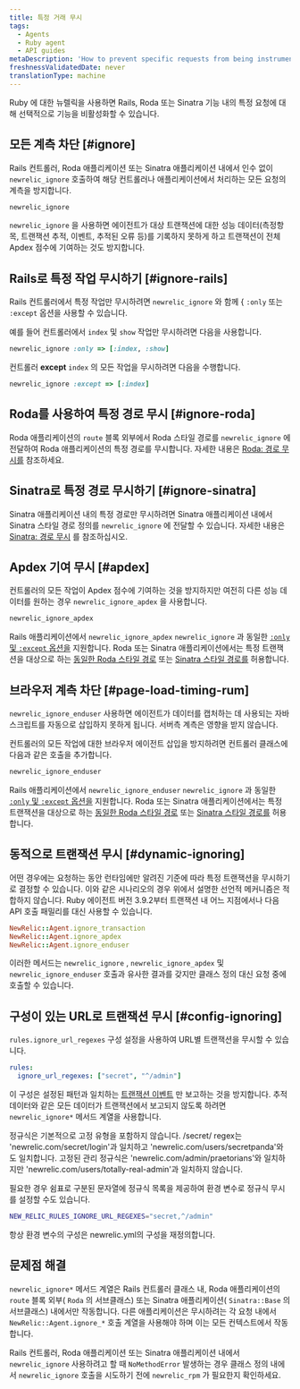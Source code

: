 ```yaml
---
title: 특정 거래 무시
tags:
  - Agents
  - Ruby agent
  - API guides
metaDescription: 'How to prevent specific requests from being instrumented entirely in New Relic, or prevent them from being factored into your Apdex score.'
freshnessValidatedDate: never
translationType: machine
---
```


<DNT>Ruby</DNT> 에 대한 뉴렐릭을 사용하면 Rails, Roda 또는 Sinatra 기능 내의 특정 요청에 대해 선택적으로 기능을 비활성화할 수 있습니다.

## 모든 계측 차단 [#ignore]

Rails 컨트롤러, Roda 애플리케이션 또는 Sinatra 애플리케이션 내에서 인수 없이 `newrelic_ignore` 호출하여 해당 컨트롤러나 애플리케이션에서 처리하는 모든 요청의 계측을 방지합니다.

```rb
newrelic_ignore
```

`newrelic_ignore` 을 사용하면 에이전트가 대상 트랜잭션에 대한 성능 데이터(측정항목, 트랜잭션 추적, 이벤트, 추적된 오류 등)를 기록하지 못하게 하고 트랜잭션이 전체 Apdex 점수에 기여하는 것도 방지합니다.

## Rails로 특정 작업 무시하기 [#ignore-rails]

Rails 컨트롤러에서 특정 작업만 무시하려면 `newrelic_ignore` 와 함께 \{ `:only` 또는 `:except` 옵션을 사용할 수 있습니다.

예를 들어 컨트롤러에서 `index` 및 `show` 작업만 무시하려면 다음을 사용합니다.

```rb
newrelic_ignore :only => [:index, :show]
```

컨트롤러 <DNT>**except**</DNT> `index` 의 모든 작업을 무시하려면 다음을 수행합니다.

```rb
newrelic_ignore :except => [:index]
```

## Roda를 사용하여 특정 경로 무시 [#ignore-roda]

Roda 애플리케이션의 `route` 블록 외부에서 Roda 스타일 경로를 `newrelic_ignore` 에 전달하여 Roda 애플리케이션의 특정 경로를 무시합니다. 자세한 내용은 [Roda: 경로 무시를](/docs/agents/ruby-agent/frameworks/roda-support#ignoring-routes) 참조하세요.

## Sinatra로 특정 경로 무시하기 [#ignore-sinatra]

Sinatra 애플리케이션 내의 특정 경로만 무시하려면 Sinatra 애플리케이션 내에서 Sinatra 스타일 경로 정의를 `newrelic_ignore` 에 전달할 수 있습니다. 자세한 내용은 [Sinatra: 경로 무시](/docs/agents/ruby-agent/frameworks/sinatra-support#ignoring-routes) 를 참조하십시오.

## Apdex 기여 무시 [#apdex]

컨트롤러의 모든 작업이 Apdex 점수에 기여하는 것을 방지하지만 여전히 다른 성능 데이터를 원하는 경우 `newrelic_ignore_apdex` 을 사용합니다.

```rb
newrelic_ignore_apdex
```

Rails 애플리케이션에서 `newrelic_ignore_apdex` `newrelic_ignore` 과 동일한 [`:only` 및 `:except` 옵션을](#ignore-rails) 지원합니다. Roda 또는 Sinatra 애플리케이션에서는 특정 트랜잭션을 대상으로 하는 [동일한 Roda 스타일 경로](#ignore-roda) 또는 [Sinatra 스타일 경로를](#ignore-sinatra) 허용합니다.

## 브라우저 계측 차단 [#page-load-timing-rum]

`newrelic_ignore_enduser` 사용하면 에이전트가 [<InlinePopover type="browser" />](/docs/agents/ruby-agent/features/page-load-timing-ruby)데이터를 캡처하는 데 사용되는 자바스크립트를 자동으로 삽입하지 못하게 됩니다. 서버측 계측은 영향을 받지 않습니다.

컨트롤러의 모든 작업에 대한 브라우저 에이전트 삽입을 방지하려면 컨트롤러 클래스에 다음과 같은 호출을 추가합니다.

```rb
newrelic_ignore_enduser
```

Rails 애플리케이션에서 `newrelic_ignore_enduser` `newrelic_ignore` 과 동일한 [`:only` 및 `:except` 옵션을](#ignore-rails) 지원합니다. Roda 또는 Sinatra 애플리케이션에서는 특정 트랜잭션을 대상으로 하는 [동일한 Roda 스타일 경로](#ignore-roda) 또는 [Sinatra 스타일 경로를](#ignore-sinatra) 허용합니다.

## 동적으로 트랜잭션 무시 [#dynamic-ignoring]

어떤 경우에는 요청하는 동안 런타임에만 알려진 기준에 따라 특정 트랜잭션을 무시하기로 결정할 수 있습니다. 이와 같은 시나리오의 경우 위에서 설명한 선언적 메커니즘은 적합하지 않습니다. Ruby 에이전트 버전 3.9.2부터 트랜잭션 내 어느 지점에서나 다음 API 호출 패밀리를 대신 사용할 수 있습니다.

```rb
NewRelic::Agent.ignore_transaction
NewRelic::Agent.ignore_apdex
NewRelic::Agent.ignore_enduser
```

이러한 메서드는 `newrelic_ignore` , `newrelic_ignore_apdex` 및 `newrelic_ignore_enduser` 호출과 유사한 결과를 갖지만 클래스 정의 대신 요청 중에 호출할 수 있습니다.

## 구성이 있는 URL로 트랜잭션 무시 [#config-ignoring]

`rules.ignore_url_regexes` 구성 설정을 사용하여 URL별 트랜잭션을 무시할 수 있습니다.

```yml
rules:
  ignore_url_regexes: ["secret", "^/admin"]
```

이 구성은 설정된 패턴과 일치하는 [트랜잭션 이벤트](/docs/telemetry-data-platform/understand-data/event-data/events-reported-apm/) 만 보고하는 것을 방지합니다. 추적 데이터와 같은 모든 데이터가 트랜잭션에서 보고되지 않도록 하려면 `newrelic_ignore*` 메서드 계열을 사용합니다.

정규식은 기본적으로 고정 유형을 포함하지 않습니다. /secret/ regex는 'newrelic.com/secret/login'과 일치하고 'newrelic.com/users/secretpanda'와도 일치합니다. 고정된 관리 정규식은 'newrelic.com/admin/praetorians'와 일치하지만 'newrelic.com/users/totally-real-admin'과 일치하지 않습니다.

필요한 경우 쉼표로 구분된 문자열에 정규식 목록을 제공하여 환경 변수로 정규식 무시를 설정할 수도 있습니다.

```sh
NEW_RELIC_RULES_IGNORE_URL_REGEXES="secret,^/admin"
```

항상 환경 변수의 구성은 newrelic.yml의 구성을 재정의합니다.

## 문제점 해결

`newrelic_ignore*` 메서드 계열은 Rails 컨트롤러 클래스 내, Roda 애플리케이션의 `route` 블록 외부( `Roda` 의 서브클래스) 또는 Sinatra 애플리케이션( `Sinatra::Base` 의 서브클래스) 내에서만 작동합니다. 다른 애플리케이션은 무시하려는 각 요청 내에서 `NewRelic::Agent.ignore_*` 호출 계열을 사용해야 하며 이는 모든 컨텍스트에서 작동합니다.

Rails 컨트롤러, Roda 애플리케이션 또는 Sinatra 애플리케이션 내에서 `newrelic_ignore` 사용하려고 할 때 `NoMethodError` 발생하는 경우 클래스 정의 내에서 `newrelic_ignore` 호출을 시도하기 전에 `newrelic_rpm` 가 필요한지 확인하세요.